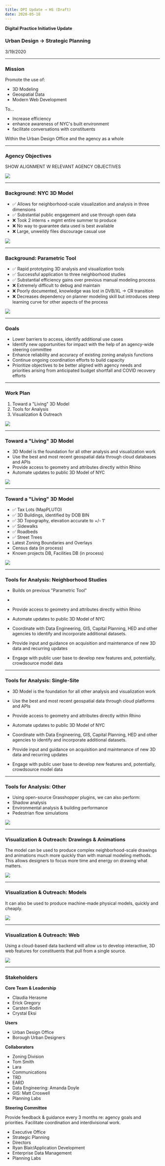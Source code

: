 ```yaml
---
title: DPI Update → HS (Draft)
date: 2020-05-18
---
```


**Digital Practice Initiative Update**

### Urban Design → Strategic Planning

3/19/2020

---

### **Mission**

Promote the use of:

-   3D Modeling
-   Geospatial Data
-   Modern Web Development

To...

-   Increase efficiency
-   enhance awareness of NYC\'s built environment
-   facilitate conversations with constituents

Within the Urban Design Office and the agency as a whole

---

### **Agency Objectives**

SHOW ALIGNMENT W RELEVANT AGENCY OBJECTIVES


![](../assets/2020/05/timeline.png)

---

### **Background: NYC 3D Model**

-   ✅ Allows for neighborhood-scale visualization and analysis in three
    dimensions
-   ✅ Substantial public engagement and use through open data
-   ❌ Took 2 interns + mgmt entire summer to produce
-   ❌ No way to guarantee data used is best available
-   ❌ Large, unweildy files discourage casual use

![](../assets/2020/05/3d-model-loop.gif)

---

### **Background: Parametric Tool**

-   ✅ Rapid prototyping 3D analysis and visualization tools
-   ✅ Successful application to three neighborhood studies
-   ✅ Substantial efficiency gains over previous manual modeling process
-   ❌ Extremely difficult to debug and maintain
-   ❌ Poorly documented, knowledge was lost in DVB/XL → CR transition
-   ❌ Decreases dependency on planner modeling skill but introduces
    steep learning curve for other aspects of the process

![](../assets/2020/05/parametric-tool.gif)

---

### **Goals**

-   Lower barriers to access, identify additional use cases
-   Identify new opportunities for impact with the help of an
    agency-wide steering committee
-   Enhance reliability and accuracy of existing zoning analysis
    functions
-   Continue ongoing coordination efforts to build capacity
-   Prioritize objectives to be better aligned with agency needs and
    priorities arising from anticipated budget shortfall and COVID
    recovery efforts

---

### **Work Plan**

1.  Toward a \"Living\" 3D Model
2.  Tools for Analysis
3.  Visualization & Outreach

![](../assets/2020/05/work-program.png)

---

### **Toward a \"Living\" 3D Model**

-   3D Model is the foundation for all other analysis and visualization
    work
-   Use the best and most recent geospatial data through cloud databases
    and APIs
-   Provide access to geometry and attributes directly within Rhino
-   Automate updates to public 3D Model of NYC

![](../assets/2020/05/model.png)

---

### **Toward a \"Living\" 3D Model**

-   ✅ Tax Lots (MapPLUTO)
-   ✅ 3D Buildings, identified by DOB BIN
-   ✅ 3D Topography, elevation accurate to +/- 1'
-   ✅ Sidewalks
-   ✅ Roadbeds
-   ✅ Street Trees
-   Latest Zoning Boundaries and Overlays
-   Census data (in process)
-   Known projects DB, Facilities DB (in process)

![](../assets/2020/05/model.png)

---

### **Tools for Analysis: Neighborhood Studies**

-   Builds on previous "Parametric Tool"
-   
-   Provide access to geometry and attributes directly within Rhino
-   Automate updates to public 3D Model of NYC

-   Coordinate with Data Engineering, GIS, Capital Planning, HED and
    other agencies to identify and incorporate additional datasets.
-   Provide input and guidance on acquisition and maintenance of new 3D
    data and recurring updates
-   Engage with public user base to develop new features and,
    potentially, crowdsource model data

---

### **Tools for Analysis: Single-Site**

-   3D Model is the foundation for all other analysis and visualization
    work
-   Use the best and most recent geospatial data through cloud platforms
    and APIs
-   Provide access to geometry and attributes directly within Rhino
-   Automate updates to public 3D Model of NYC


-   Coordinate with Data Engineering, GIS, Capital Planning, HED and
    other agencies to identify and incorporate additional datasets.
-   Provide input and guidance on acquisition and maintenance of new 3D
    data and recurring updates
-   Engage with public user base to develop new features and,
    potentially, crowdsource model data

---

### **Tools for Analysis: Other**

-   Using open-source Grasshopper plugins, we can also perform:
-   Shadow analysis
-   Environmental analysis & building performance
-   Pedestrian flow simulations

![](../assets/2020/05/shadow-analysis.png)

---

### **Visualization & Outreach: Drawings & Animations**

The model can be used to produce complex neighborhood-scale drawings and
animations much more quickly than with manual modeling methods. This
allows designers to focus more time and energy on drawing what matters.

![](../assets/2020/05/animation.gif)

---

### **Visualization & Outreach: Models**

It can also be used to produce machine-made physical models, quickly and
cheaply.

![](../assets/2020/05/physical-models.png)

---

### **Visualization & Outreach: Web**

Using a cloud-based data backend will allow us to develop interactive,
3D web features for constituents that pull from a single source.

![](../assets/2020/05/3d-web.gif)

---

### **Stakeholders**

**Core Team & Leadership**

-   Claudia Herasme
-   Erick Gregory
-   Carsten Rodin
-   Crystal Eksi

**Users**

-   Urban Design Office
-   Borough Urban Designers

**Collaborators**

-   Zoning Division
-   Tom Smith
-   Lara
-   Communications
-   TRD
-   EARD
-   Data Engineering: Amanda Doyle
-   GIS: Matt Croswell
-   Planning Labs

**Steering Committee**

Provide feedback & guidance every 3 months re: agency goals and
priorities. Facilitate coordination and interdivisional work.

-   Executive Office
-   Strategic Planning
-   Directors
-   Ryan Blair/Application Development
-   Enterprise Data Management
-   Planning Labs
